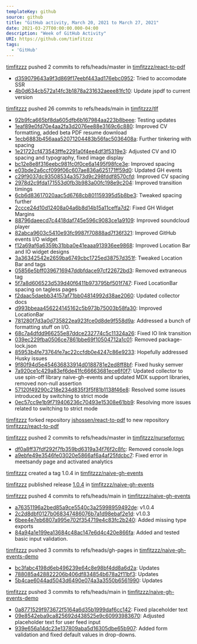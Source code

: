 ---
templateKey: github
source: github
title: "GitHub activity, March 20, 2021 to March 27, 2021"
date: 2021-03-27T00:00:00.000-04:00
description: "Week of GitHub Activity"
URI: https://github.com/timfitzzz
tags: 
  - 'GitHub'
---

[timfitzzz](https://github.com/timfitzzz) pushed 2 commits to refs/heads/master in [timfitzzz/react-to-pdf](https://github.com/timfitzzz/react-to-pdf)  
* [d359079643a9f3d869f17eebf443ad176ebc0952](https://github.com/timfitzzz/react-to-pdf/commits/d359079643a9f3d869f17eebf443ad176ebc0952): Tried to accomodate SSR  
* [4b0d634cb572a14fc3b1878a231632aeee81fc10](https://github.com/timfitzzz/react-to-pdf/commits/4b0d634cb572a14fc3b1878a231632aeee81fc10): Update jspdf to current version  

[timfitzzz](https://github.com/timfitzzz) pushed 26 commits to refs/heads/main in [timfitzzz/tlf](https://github.com/timfitzzz/tlf)  
* [92b9fca665bf8da605dfb6b167984aa223b8beee](https://github.com/timfitzzz/tlf/commits/92b9fca665bf8da605dfb6b167984aa223b8beee): Testing updates  
* [1eaf89e0fd70e4aa2fa3d2076ee88e3169c6c880](https://github.com/timfitzzz/tlf/commits/1eaf89e0fd70e4aa2fa3d2076ee88e3169c6c880): Improved CV formatting, added beta PDF resume download  
* [1ecb6883b456aaa52071204483b56fac5036408a](https://github.com/timfitzzz/tlf/commits/1ecb6883b456aaa52071204483b56fac5036408a): Further tinkering with spacing  
* [1e21722cf473543fffe2291a0f4ee4df3f5319e3](https://github.com/timfitzzz/tlf/commits/1e21722cf473543fffe2291a0f4ee4df3f5319e3): Adjusted CV and IO spacing and typography, fixed image display  
* [bc12e8e8f316eebc981fc0f0ce6a1495f98fce3e](https://github.com/timfitzzz/tlf/commits/bc12e8e8f316eebc981fc0f0ce6a1495f98fce3e): Improved spacing  
* [e03bde2a6ccf099f06c607ae836a625171ff59d0](https://github.com/timfitzzz/tlf/commits/e03bde2a6ccf099f06c607ae836a625171ff59d0): Updated GH events  
* [c29f9037dc93508534a3573d9c298fddf8570cfd](https://github.com/timfitzzz/tlf/commits/c29f9037dc93508534a3573d9c298fddf8570cfd): Improved CV spacing  
* [2978d2c9fda171553d0fb3b983a00fc198e9c204](https://github.com/timfitzzz/tlf/commits/2978d2c9fda171553d0fb3b983a00fc198e9c204): Improved transition timings  
* [6cb6d83617020aac5d6768cb801159395d5b8be3](https://github.com/timfitzzz/tlf/commits/6cb6d83617020aac5d6768cb801159395d5b8be3): Tweaked spacing further  
* [2ccce24d10d12408a04a6b8d14b15a11ceffa7d2](https://github.com/timfitzzz/tlf/commits/2ccce24d10d12408a04a6b8d14b15a11ceffa7d2): Fixed GH Widget Margins  
* [88796daeecd7c4418daf745e596c9083ce1a9109](https://github.com/timfitzzz/tlf/commits/88796daeecd7c4418daf745e596c9083ce1a9109): Improved soundcloud player  
* [82abca9603c5410e93fc9987f70888ad7f36f321](https://github.com/timfitzzz/tlf/commits/82abca9603c5410e93fc9987f70888ad7f36f321): Improved GitHub events I/O widget  
* [f12a69af6a6359b31bba0e41eaaa913936ee9868](https://github.com/timfitzzz/tlf/commits/f12a69af6a6359b31bba0e41eaaa913936ee9868): Improved Location Bar and IO widget designs  
* [3a36342542e2659ba6749cbc1725ed38757d351f](https://github.com/timfitzzz/tlf/commits/3a36342542e2659ba6749cbc1725ed38757d351f): Tweaked Location Bar and tags  
* [05856e5bff0396716947ddbfdace97cf22672bd3](https://github.com/timfitzzz/tlf/commits/05856e5bff0396716947ddbfdace97cf22672bd3): Removed extraneous tag  
* [5f7a8d606523d539d40f6411b973795bf501f747](https://github.com/timfitzzz/tlf/commits/5f7a8d606523d539d40f6411b973795bf501f747): Fixed LocationBar spacing on tagless pages  
* [f2daac5daebb34157af71bb04814992d38ae2060](https://github.com/timfitzzz/tlf/commits/f2daac5daebb34157af71bb04814992d38ae2060): Updated collector docs  
* [d993bbeaa456224145162c5b973b75003b58fa30](https://github.com/timfitzzz/tlf/commits/d993bbeaa456224145162c5b973b75003b58fa30): Improved LocationBar  
* [781280f7d3a0d735822ea923fce0d8de9f558d9a](https://github.com/timfitzzz/tlf/commits/781280f7d3a0d735822ea923fce0d8de9f558d9a): Addressed a bunch of formatting stuff on I/O.  
* [68c7a4dfdd966255e87ddce232774c5c11324a26](https://github.com/timfitzzz/tlf/commits/68c7a4dfdd966255e87ddce232774c5c11324a26): Fixed IO link transition  
* [039ec229fba0506ce7861bbe69f10504712a1c01](https://github.com/timfitzzz/tlf/commits/039ec229fba0506ce7861bbe69f10504712a1c01): Removed package-lock.json  
* [85953b4fe73764fe7ac22ccfdb0e4247c86e9233](https://github.com/timfitzzz/tlf/commits/85953b4fe73764fe7ac22ccfdb0e4247c86e9233): Hopefully addressed Husky issues  
* [9f80f94d5e454636833914d0188781e2ed8ff8bf](https://github.com/timfitzzz/tlf/commits/9f80f94d5e454636833914d0188781e2ed8ff8bf): Fixed husky semver  
* [7a920ce1c429a83ef6de41fc66663681ece6f0f7](https://github.com/timfitzzz/tlf/commits/7a920ce1c429a83ef6de41fc66663681ece6f0f7): Updated collector to use spin-off library naive-gh-events and updated MDX support libraries, removed non-null assertion  
* [57120f49290c218e234d835f3f5f81b1138f46e8](https://github.com/timfitzzz/tlf/commits/57120f49290c218e234d835f3f5f81b1138f46e8): Resolved some issues introduced by switching to strict mode  
* [0ec57cc9e1b9f719406236c70493e15308e61bb9](https://github.com/timfitzzz/tlf/commits/0ec57cc9e1b9f719406236c70493e15308e61bb9): Resolving more issues related to switching to strict mode  

[timfitzzz](https://github.com/timfitzzz) forked repository [jshossen/react-to-pdf](https://github.com/jshossen/react-to-pdf) to new repository [timfitzzz/react-to-pdf](https://github.com/timfitzzz/react-to-pdf)  

[timfitzzz](https://github.com/timfitzzz) pushed 2 commits to refs/heads/master in [timfitzzz/nursefornyc](https://github.com/timfitzzz/nursefornyc)  
* [df0a8ff37fdf292f7fb359bd6319a34f76f2c8fc](https://github.com/timfitzzz/nursefornyc/commits/df0a8ff37fdf292f7fb359bd6319a34f76f2c8fc): Removed console.logs  
* [a9ebfe49e3546fe03020e5866af6a4af25fdcbc7](https://github.com/timfitzzz/nursefornyc/commits/a9ebfe49e3546fe03020e5866af6a4af25fdcbc7): Fixed error in meetsandy page and activated analytics  

[timfitzzz](https://github.com/timfitzzz) created a tag 1.0.4 in [timfitzzz/naive-gh-events](https://github.com/timfitzzz/naive-gh-events)  

[timfitzzz](https://github.com/timfitzzz) published release [1.0.4](https://github.com/timfitzzz/naive-gh-events/releases/tag/1.0.4) in [timfitzzz/naive-gh-events](https://github.com/timfitzzz/naive-gh-events)  

[timfitzzz](https://github.com/timfitzzz) pushed 4 commits to refs/heads/main in [timfitzzz/naive-gh-events](https://github.com/timfitzzz/naive-gh-events)  
* [a76351196a2bed85a9ce5540c3a25998959492de](https://github.com/timfitzzz/naive-gh-events/commits/a76351196a2bed85a9ce5540c3a25998959492de): v1.0.4  
* [2c2d8dbf0127b068347486076b7a1d98ebaf2e1d](https://github.com/timfitzzz/naive-gh-events/commits/2c2d8dbf0127b068347486076b7a1d98ebaf2e1d): v1.0.3  
* [6bee4e7eb6807a995e702f354719e4c83fc2b240](https://github.com/timfitzzz/naive-gh-events/commits/6bee4e7eb6807a995e702f354719e4c83fc2b240): Added missing type exports  
* [84a94a1e199ea13684c48ac147e6d4c420e866fa](https://github.com/timfitzzz/naive-gh-events/commits/84a94a1e199ea13684c48ac147e6d4c420e866fa): Added and tested basic input validation.  

[timfitzzz](https://github.com/timfitzzz) pushed 3 commits to refs/heads/gh-pages in [timfitzzz/naive-gh-events-demo](https://github.com/timfitzzz/naive-gh-events-demo)  
* [bc3fabc4198d6eb496239e64c8e98bf4dd8a6d2a](https://github.com/timfitzzz/naive-gh-events-demo/commits/bc3fabc4198d6eb496239e64c8e98bf4dd8a6d2a): Updates  
* [788085a428822206b406df834854b678a2f11bf3](https://github.com/timfitzzz/naive-gh-events-demo/commits/788085a428822206b406df834854b678a2f11bf3): Updates  
* [5b4cae6044ad5043d6490e074a3a3550b6561990](https://github.com/timfitzzz/naive-gh-events-demo/commits/5b4cae6044ad5043d6490e074a3a3550b6561990): Updates  

[timfitzzz](https://github.com/timfitzzz) pushed 3 commits to refs/heads/main in [timfitzzz/naive-gh-events-demo](https://github.com/timfitzzz/naive-gh-events-demo)  
* [0a8771529f973672f5164a6d35b1999daf6cc142](https://github.com/timfitzzz/naive-gh-events-demo/commits/0a8771529f973672f5164a6d35b1999daf6cc142): Fixed placeholder text  
* [09e8542eba9ca825692d438525e9c60993983670](https://github.com/timfitzzz/naive-gh-events-demo/commits/09e8542eba9ca825692d438525e9c60993983670): Adjusted placeholder text for user feed input  
* [939e656a14dc23e137809aba5d16305dbe65b907](https://github.com/timfitzzz/naive-gh-events-demo/commits/939e656a14dc23e137809aba5d16305dbe65b907): Added form validation and fixed default values in drop-downs.  

